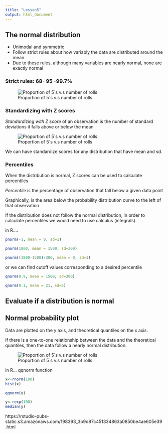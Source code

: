 ```yaml
---
title: "Lesson5"
output: html_document
---
```


 
## **The normal distribution**

* Unimodal and symmetric  
* Follow strict rules about how variably the data are distributed around the mean  
* Due to these rules, although many variables are nearly normal, none are exactly normal   

### **Strict rules: 68- 95 -99.7%**

![Proportion of 5´s v.s number of rolls](C:\Users\pablo\Desktop\Probability-and-Data-with-R\Images\ru.PNG)
</center>

### **Standardizing with Z scores**

*Standardizing with Z score* of an observation is the number of standard deviations it falls above or below the mean

![Proportion of 5´s v.s number of rolls](C:\Users\pablo\Desktop\Probability-and-Data-with-R\Images\standar.PNG)
</center>

We can have standardize scores for any distribution that have mean and sd.

### **Percentiles**

When the distribution is normal, Z scores can be used to calculate percentiles

*Percentile* is the percentage of observation that fall below a given data point

Graphically, is the area below the probability distribution curve to the left of that observation

If the distribution does not follow the normal distribution, in order to calculate percentiles we would need to use calculus (integrals).

in R....

```r

pnorm(-1, mean = 0, sd=1)

pnorm(1800, mean = 1500, sd=300)

pnorm((1800-1500)/300, mean = 0, sd=1)

```

or we can find cutoff values corresponding to a desired percentile



```r

qnorm(0.9, mean = 1500, sd=300)

qnorm(0.1, mean = 21, sd=5)


```

## **Evaluate if a distribution is normal**

## **Normal probability plot**

Data are plotted on the y axis, and theoretical quantiles on the x axis.

If there is a one-to-one relationship between the data and the theoretical quantiles, then the data follow a nearly normal distribution.

![Proportion of 5´s v.s number of rolls](C:\Users\pablo\Desktop\Probability-and-Data-with-R\Images\plo.PNG)
</center>

in R... qqnorm function

```r

x<-rnorm(100)
hist(x)

qqnorm(x)

y<-rexp(100)
median(y)
```

https://rstudio-pubs-static.s3.amazonaws.com/198393_3b9d87c451334863a0850be4ae605e39.html